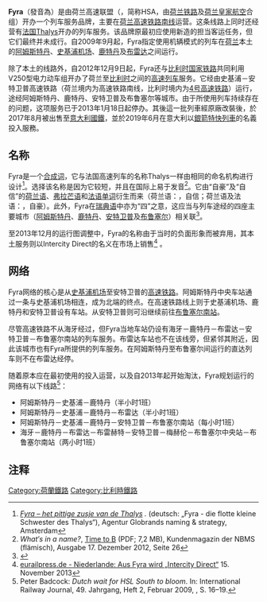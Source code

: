 {{Infobox rail company
| logo_filename  = 
| name           = Fyra
| image_filename = Ansaldo Breda V250.JPG
| widthpx        = 250px
| caption        = 
<!--Info-->
| franchise      = 2009年開始國際性聯合經營
| nameforarea    = station
| regions        = [[阿姆斯特丹中央車站|阿姆斯特丹中央]]、[[史基浦機場車站|史基浦機場]]、[[鹿特丹中央車站|鹿特丹中央]]、[[布雷達車站|布雷達]]、<br/>[[安特衛普中央車站|安特衛普中央]]、[[布魯塞爾中央車站|布魯塞爾中央]]、[[布魯塞爾南站|布魯塞爾南]]
| fleet          = 19列{{link-de|安萨尔多百瑞达V250型电力动车组|AnsaldoBreda V250}}<br>[[NS_Hispeed_class_186|NS Hispeed class 186]]
| stations       = 
| stationsop     =
| passkm0708     =
| routekm        =
| abbr           =
| parent_company = [[荷蘭鐵路|NS]]及[[比利時國鐵|NMBS/SNCB]]
| website        = www.nsinternational.nl
<!--Technical-->
| linelength     =
| tracklength    =
| notrack        =
| gauge          =
| el             =
| speed          =
| elevation      =
<!-- Route map -->
| map            =
}}
'''Fyra'''（發音為{{IPA-nl|fiːraː|}}）是由荷兰高速联盟（{{lang|nl|High Speed Alliance}}，简称HSA，由[[荷兰铁路|荷兰铁路]]及[[荷兰皇家航空|荷兰皇家航空]]合组）开办一个列车服务品牌，主要在[[荷兰高速铁路南线|荷兰高速铁路南线]]运营。这条线路上同时还经营有[[法国|法国]][[Thalys|Thalys]]开办的列车服务。该品牌原最初应使用新造的{{link-de|安萨尔多百瑞达V250型电力动车组|AnsaldoBreda V250}}担当客运任务，但它们最终并未成行。自2009年9月起，Fyra指定使用机辆模式的列车在[[荷兰|荷兰]]本土的[[阿姆斯特丹|阿姆斯特丹]]、[[史基浦机场|史基浦机场]]、[[鹿特丹|鹿特丹]]及[[布雷达|布雷达]]之间运行。

除了本土的线路外，自2012年12月9日起，Fyra还与[[比利时国家铁路|比利时国家铁路]]共同利用V250型电力动车组开办了荷兰至[[比利时|比利时]]之间的[[高速列车|高速列车]]服务。它经由史基浦－安特卫普高速铁路（荷兰境内为高速铁路南线，比利时境内为[[HSL_4|4号高速铁路]]）运行，途经阿姆斯特丹、鹿特丹、安特卫普及布鲁塞尔等城市。由于所使用列车持续存在的问题，这项服务已于2013年1月18日起停办。其後這一批列車經原廠改裝後，於2017年8月被出售至[[意大利國鐵|意大利國鐵]]，並於2019年6月在意大利以[[銀箭特快列車|銀箭特快列車]]的名義投入服務。

==名称==
Fyra是一个[[合成词|合成词]]，它与法国高速列车的名称Thalys一样由相同的命名机构进行设计<ref>''[http://www.globrands.com/cases/fyra/ Fyra – het pittige zusje van de Thalys] {{Wayback|url=http://www.globrands.com/cases/fyra/ |date=20140812210202 }}.'' (deutsch: „Fyra - die flotte kleine Schwester des Thalys“), Agentur Globrands naming & strategy, Amsterdam</ref>。选择该名称是因为它较短，并且在国际上易于发音<ref name=time-to-b>''What′s in a name?'', [http://www.belgianrail.be/nl/corporate/publicaties/time-to-b/~/media/8D6CC4E3C93241EDB33265F20CB51451.pdf Time to B] {{Wayback|url=http://www.belgianrail.be/nl/corporate/publicaties/time-to-b/~/media/8D6CC4E3C93241EDB33265F20CB51451.pdf |date=20140812204813 }} (PDF; 7,2 MB), Kundenmagazin der NBMS (flämisch), Ausgabe 17. Dezember 2012, Seite 26</ref>。它由“自豪”及“自信”的[[荷兰语|荷兰语]]、[[弗拉芒语|弗拉芒语]]和[[法语|法语]][[单词|单词]]衍生而来（荷兰语：{{lang|nl|''fierheid''}}，自信；荷兰语及法语：{{lang|fr|''fier''}}，自豪）。此外，Fyra在[[瑞典语|瑞典语]]中亦为“四”之意，这应当与列车途经的四座主要城市（[[阿姆斯特丹|阿姆斯特丹]]、[[鹿特丹|鹿特丹]]、[[安特卫普|安特卫普]]及[[布鲁塞尔|布鲁塞尔]]）相关联<ref name=dmm-2009>{{cite web|url=http://dmm.travel/news/artikel/lesen/2009/07/fyra-heisst-das-hochgeschwindigkeitsnetz-von-klm-und-ns-hispeed-23240/|title=Fyra - Hochgeschwindigkeitsnetz von KLM und NS Hispeed|publisher=Der Mobilitätsmanager|work=dmm.travel|date=2009-07-08|accessdate=2013-08-25|archive-url=https://web.archive.org/web/20130609233537/http://dmm.travel/news/artikel/lesen/2009/07/fyra-heisst-das-hochgeschwindigkeitsnetz-von-klm-und-ns-hispeed-23240/|archive-date=2013-06-09|dead-url=yes}}</ref>。

至2013年12月的运行图调整中，Fyra的名称由于当时的负面形象而被弃用，其本土服务则以Intercity Direct的名义在市场上销售<ref>[http://www.eurailpress.de/news/wirtschaft-unternehmen/single-view/news/niederlande-aus-fyra-wird-intercity-direct.html eurailpress.de - Niederlande: Aus Fyra wird „Intercity Direct“] {{Wayback|url=http://www.eurailpress.de/news/wirtschaft-unternehmen/single-view/news/niederlande-aus-fyra-wird-intercity-direct.html |date=20140110134739 }} 15. November 2013</ref>
。

==网络==
Fyra网络的核心是从[[史基浦机场|史基浦机场]]至安特卫普的[[高速铁路|高速铁路]]。阿姆斯特丹中央车站通过一条{{link-en|阿姆斯特丹－史基浦铁路|Amsterdam–Schiphol railway|既有线}}与史基浦机场相连，成为北端的终点。在高速铁路线上则于史基浦机场、鹿特丹和安特卫普设有车站。从安特卫普则可沿{{link-de|布鲁塞尔－安特卫普铁路|Bahnstrecke Brüssel–Antwerpen|25号铁路}}继续前往[[布鲁塞尔南站|布鲁塞尔南站]]。

尽管高速铁路不从海牙经过，但Fyra当地车站仍设有海牙－鹿特丹－布雷达－安特卫普－布鲁塞尔南站的列车服务。布雷达车站也不在该线旁，但紧邻其附近，因此该城市也有Fyra所提供的列车服务。在阿姆斯特丹至布鲁塞尔间运行的直达列车则不在布雷达经停。

随着原本应在最初使用的{{link-de|安萨尔多百瑞达V250型电力动车组|AnsaldoBreda V250}}投入运营，以及自2013年起开始淘汰，Fyra规划运行的网络有以下线路<ref name="irj-2009-2-16">Peter Badcock: ''Dutch wait for HSL South to bloom''. In: International Railway Journal, 49. Jahrgang, Heft 2, Februar 2009, {{ISSN|0744-5326}}, S. 16–19.</ref>：
*阿姆斯特丹－史基浦－鹿特丹（半小时1班）
*阿姆斯特丹－史基浦－鹿特丹－布雷达（半小时1班）
*阿姆斯特丹－史基浦－鹿特丹－安特卫普－布鲁塞尔南站（每小时1班）
*海牙－鹿特丹－布雷达－布雷赫特－安特卫普－梅赫伦－布鲁塞尔中央站－布鲁塞尔南站（两小时1班）

==注释==
{{reflist}}

[[Category:荷蘭鐵路|Category:荷蘭鐵路]]
[[Category:比利時鐵路|Category:比利時鐵路]]